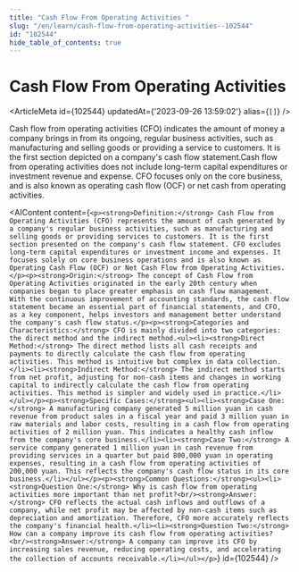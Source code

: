 ```yaml
---
title: "Cash Flow From Operating Activities "
slug: "/en/learn/cash-flow-from-operating-activities--102544"
id: "102544"
hide_table_of_contents: true
---
```



# Cash Flow From Operating Activities 

<ArticleMeta id={102544} updatedAt={'2023-09-26 13:59:02'} alias={`[]`} />
<div className='border-solid border-b border-t-0 my-4 border-[var(--ifm-color-gray-300)]' />

Cash flow from operating activities (CFO) indicates the amount of money a company brings in from its ongoing, regular business activities, such as manufacturing and selling goods or providing a service to customers. It is the first section depicted on a company's cash flow statement.Cash flow from operating activities does not include long-term capital expenditures or investment revenue and expense. CFO focuses only on the core business, and is also known as operating cash flow (OCF) or net cash from operating activities.

<AIContent content={`<p><strong>Definition:</strong> Cash Flow from Operating Activities (CFO) represents the amount of cash generated by a company's regular business activities, such as manufacturing and selling goods or providing services to customers. It is the first section presented on the company's cash flow statement. CFO excludes long-term capital expenditures or investment income and expenses. It focuses solely on core business operations and is also known as Operating Cash Flow (OCF) or Net Cash Flow from Operating Activities.</p><p><strong>Origin:</strong> The concept of Cash Flow from Operating Activities originated in the early 20th century when companies began to place greater emphasis on cash flow management. With the continuous improvement of accounting standards, the cash flow statement became an essential part of financial statements, and CFO, as a key component, helps investors and management better understand the company's cash flow status.</p><p><strong>Categories and Characteristics:</strong> CFO is mainly divided into two categories: the direct method and the indirect method.<ul><li><strong>Direct Method:</strong> The direct method lists all cash receipts and payments to directly calculate the cash flow from operating activities. This method is intuitive but complex in data collection.</li><li><strong>Indirect Method:</strong> The indirect method starts from net profit, adjusting for non-cash items and changes in working capital to indirectly calculate the cash flow from operating activities. This method is simpler and widely used in practice.</li></ul></p><p><strong>Specific Cases:</strong><ul><li><strong>Case One:</strong> A manufacturing company generated 5 million yuan in cash revenue from product sales in a fiscal year and paid 3 million yuan in raw materials and labor costs, resulting in a cash flow from operating activities of 2 million yuan. This indicates a healthy cash inflow from the company's core business.</li><li><strong>Case Two:</strong> A service company generated 1 million yuan in cash revenue from providing services in a quarter but paid 800,000 yuan in operating expenses, resulting in a cash flow from operating activities of 200,000 yuan. This reflects the company's cash flow status in its core business.</li></ul></p><p><strong>Common Questions:</strong><ul><li><strong>Question One:</strong> Why is cash flow from operating activities more important than net profit?<br/><strong>Answer:</strong> CFO reflects the actual cash inflows and outflows of a company, while net profit may be affected by non-cash items such as depreciation and amortization. Therefore, CFO more accurately reflects the company's financial health.</li><li><strong>Question Two:</strong> How can a company improve its cash flow from operating activities?<br/><strong>Answer:</strong> A company can improve its CFO by increasing sales revenue, reducing operating costs, and accelerating the collection of accounts receivable.</li></ul></p>`} id={102544} />
